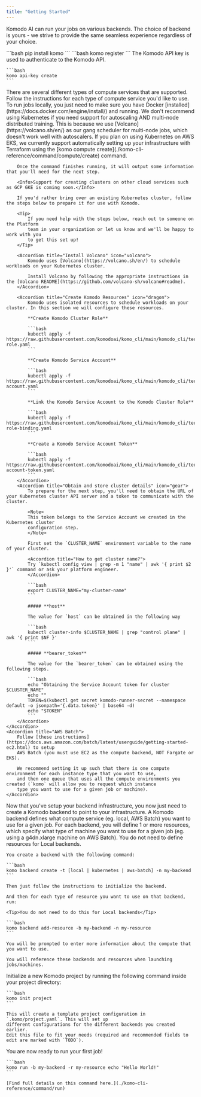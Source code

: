 ```yaml
---
title: "Getting Started"
---
```


Komodo AI can run your jobs on various backends. The choice of backend is yours - we strive to provide the same seamless experience regardless of your choice.


<Steps>
  <Step title="Install Komodo CLI">
    ```bash
    pip install komo
    ```
  </Step>
  <Step title="Register a new account">
    ```bash
    komo register
    ```
  </Step>
  <Step title="Create the Komodo API key">
    The Komodo API key is used to authenticate to the Komodo API.
    
    ```bash
    komo api-key create
    ```
  </Step>
  <Step title="Setup your compute infrastructure">
    There are several different types of compute services that are supported. Follow the instructions for each type of compute service you'd like to use.
    <Accordion title="Local">
        To run jobs locally, you just need to make sure you have Docker [installed](https://docs.docker.com/engine/install/) and running.
    </Accordion>
    <Accordion title="Kubernetes">
        <Note>We don't recommend using Kubernetes if you need support for autoscaling AND multi-node distributed training.
        This is because we use [Volcano](https://volcano.sh/en/) as our gang scheduler for multi-node jobs, which doesn't
        work well with autoscalers.</Note>
        If you plan on using Kubernetes on AWS EKS, we currently support automatically setting up your infrastructure 
        with Terraform using the [komo compute create](./komo-cli-reference/command/compute/create) command.
        
        Once the command finishes running, it will output some information that you'll need for the next step.

        <Info>Support for creating clusters on other cloud services such as GCP GKE is coming soon.</Info>

        If you'd rather bring over an existing Kubernetes cluster, follow the steps below to prepare it for use with Komodo.

        <Tip>
            If you need help with the steps below, reach out to someone on the Platform
            team in your organization or let us know and we'll be happy to work with you
            to get this set up!
        </Tip>

        <Accordion title="Install Volcano" icon="volcano">
            Komodo uses [Volcano](https://volcano.sh/en/) to schedule workloads on your Kubernetes cluster.

            Install Volcano by following the appropriate instructions in the [Volcano README](https://github.com/volcano-sh/volcano#readme).
        </Accordion>

        <Accordion title="Create Komodo Resources" icon="dragon">
            Komodo uses isolated resources to schedule workloads on your cluster. In this section we will configure these resources.

            **Create Komodo Cluster Role**

            ```bash
            kubectl apply -f https://raw.githubusercontent.com/komodoai/komo_cli/main/komodo_cli/terraform/komodo_manifests/files/cluster-role.yaml
            ```

            **Create Komodo Service Account**

            ```bash
            kubectl apply -f https://raw.githubusercontent.com/komodoai/komo_cli/main/komodo_cli/terraform/komodo_manifests/files/service-account.yaml
            ```

            **Link the Komodo Service Account to the Komodo Cluster Role**

            ```bash
            kubectl apply -f https://raw.githubusercontent.com/komodoai/komo_cli/main/komodo_cli/terraform/komodo_manifests/files/cluster-role-binding.yaml
            ```

            **Create a Komodo Service Account Token**

            ```bash
            kubectl apply -f https://raw.githubusercontent.com/komodoai/komo_cli/main/komodo_cli/terraform/komodo_manifests/files/service-account-token.yaml
            ```
        </Accordion>
        <Accordion title="Obtain and store cluster details" icon="gear">
            To prepare for the next step, you'll need to obtain the URL of your Kubernetes cluster API server and a token to communicate with the cluster.

            <Note>
            This token belongs to the Service Account we created in the Kubernetes cluster
            configuration step.
            </Note>

            First set the `CLUSTER_NAME` environment variable to the name of your cluster.

            <Accordion title="How to get cluster name?">
            Try `kubectl config view | grep -m 1 "name" | awk '{ print $2 }'` command or ask your platform engineer.
            </Accordion>

            ```bash
            export CLUSTER_NAME="my-cluster-name"
            ```

            ##### **host**

            The value for `host` can be obtained in the following way

            ```bash
            kubectl cluster-info $CLUSTER_NAME | grep "control plane" | awk '{ print $NF }'
            ```

            ##### **bearer_token**

            The value for the `bearer_token` can be obtained using the following steps.

            ```bash
            echo "Obtaining the Service Account token for cluster $CLUSTER_NAME"
            echo ""
            TOKEN=$(kubectl get secret komodo-runner-secret --namespace default -o jsonpath='{.data.token}' | base64 -d)
            echo "$TOKEN"
            ```
        </Accordion>
    </Accordion>
    <Accordion title="AWS Batch">
        Follow [these instructions](https://docs.aws.amazon.com/batch/latest/userguide/getting-started-ec2.html) to setup
        AWS Batch (you must use EC2 as the compute backend, NOT Fargate or EKS).

        We recommend setting it up such that there is one compute environment for each instance type that you want to use,
        and then one queue that uses all the compute environments you created (`komo` will allow you to request which instance
        type you want to use for a given job or machine).
    </Accordion>
  </Step>
  <Step title="Create Komodo backends">
    Now that you've setup your backend infrastructure, you now just need to create a Komodo backend to point to your infrastructure.
    A Komodo backend defines what compute service (eg. local, AWS Batch) you want to use for a given job.
    For each backend, you will define 1 or more resources, which specify what type of machine you want to use for a given job
    (eg. using a g4dn.xlarge machine on AWS Batch). You do not need to define resources for Local backends.

    
    You create a backend with the following command:

    ```bash
    komo backend create -t [local | kubernetes | aws-batch] -n my-backend
    ```
    
    Then just follow the instructions to initialize the backend.

    And then for each type of resource you want to use on that backend, run:

    <Tip>You do not need to do this for Local backends</Tip>
    
    ```bash
    komo backend add-resource -b my-backend -n my-resource
    ```

    You will be prompted to enter more information about the compute that you want to use.

    You will reference these backends and resources when launching jobs/machines.
  </Step>
  <Step title="Initialize a Komodo project in your repository">
    Initialize a new Komodo project by running the following command inside your project directory:
    
    ```bash
    komo init project
    ```
    
    This will create a template project configuration in  `.komo/project.yaml`. This will set up
    different configurations for the different backends you created earlier.
    Edit this file to fit your needs (required and recommended fields to edit are marked with `TODO`).
  </Step>
  <Step title="Run Your First Komodo Job">
    You are now ready to run your first job! 
    
    ```bash
    komo run -b my-backend -r my-resource echo "Hello World!"
    ```
    
    [Find full details on this command here.](./komo-cli-reference/command/run)
  </Step>
</Steps>
